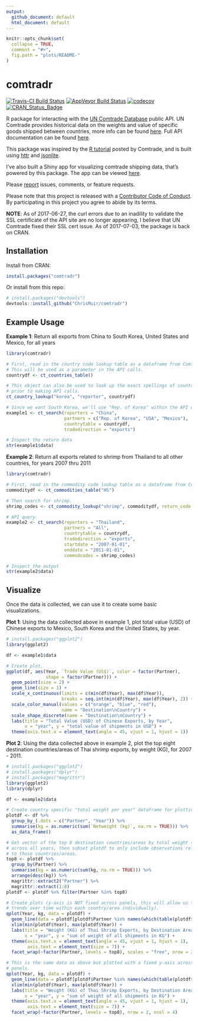 ```yaml
---
output:
  github_document: default
  html_document: default
---
```


<!-- README.md is generated from README.Rmd. Please edit that file -->

```r
knitr::opts_chunk$set(
  collapse = TRUE, 
  comment = "#>", 
  fig.path = "plots/README-"
)
```

comtradr
=======

[![Travis-CI Build Status](https://travis-ci.org/ChrisMuir/comtradr.svg?branch=master)](https://travis-ci.org/ChrisMuir/comtradr)
[![AppVeyor Build Status](https://ci.appveyor.com/api/projects/status/github/ChrisMuir/comtradr?branch=master&svg=true)](https://ci.appveyor.com/project/ChrisMuir/comtradr)
[![codecov](https://codecov.io/github/ChrisMuir/comtradr/branch/master/graphs/badge.svg)](https://codecov.io/github/ChrisMuir/comtradr)
[![CRAN_Status_Badge](http://www.r-pkg.org/badges/version/comtradr)](http://cran.r-project.org/package=comtradr)

R package for interacting with the [UN Comtrade Database](https://comtrade.un.org/data/) public API. UN Comtrade provides historical data on the weights and value of 
specific goods shipped between countries, more info can be found [here](https://comtrade.un.org/). Full API documentation can be found 
[here](https://comtrade.un.org/data/doc/api/).

This package was inspired by the [R tutorial](https://comtrade.un.org/data/Doc/api/ex/r) posted by Comtrade, and is built using
[httr](https://CRAN.R-project.org/package=httr) and [jsonlite](https://CRAN.R-project.org/package=jsonlite).

I've also built a Shiny app for visualizing comtrade shipping data, that's powered by this package. The app can be viewed [here](https://chrismuir.shinyapps.io/comtrade_plot_shinyapp/).

Please [report](https://github.com/ChrisMuir/comtradr/issues) issues, comments, or feature requests.

Please note that this project is released with a [Contributor Code of Conduct](CONDUCT.md). By participating in this project you agree to abide by its terms.

**NOTE**: As of 2017-06-27, the curl errors due to an inadility to validate the SSL certificate of the API site are no longer appearing, I believe that UN Comtrade fixed their SSL cert issue. As of 2017-07-03, the package is back on CRAN.

## Installation

Install from CRAN:
```r
install.packages("comtradr")
```

Or install from this repo:
```r
# install.packages("devtools")
devtools::install_github("ChrisMuir/comtradr")
```

## Example Usage

**Example 1**: Return all exports from China to South Korea, United States and Mexico, for all years

```r
library(comtradr)

# First, read in the country code lookup table as a dataframe from Comtrade. 
# This will be used as a parameter in the API calls.
countrydf <- ct_countries_table()

# This object can also be used to look up the exact spellings of countries 
# prior to making API calls.
ct_country_lookup("korea", "reporter", countrydf)

# Since we want South Korea, we'll use "Rep. of Korea" within the API query.
example1 <- ct_search(reporters = "China", 
                      partners = c("Rep. of Korea", "USA", "Mexico"), 
                      countrytable = countrydf, 
                      tradedirection = "exports")

# Inspect the return data
str(example1$data)
```

**Example 2**: Return all exports related to shrimp from Thailand to all other countries, for years 2007 thru 2011

```r
library(comtradr)

# First, read in the commodity code lookup table as a dataframe from Comtrade.
commoditydf <- ct_commodities_table("HS")

# Then search for shrimp.
shrimp_codes <- ct_commodity_lookup("shrimp", commoditydf, return_code = TRUE, return_char = TRUE)

# API query.
example2 <- ct_search(reporters = "Thailand", 
                      partners = "All", 
                      countrytable = countrydf, 
                      tradedirection = "exports", 
                      startdate = "2007-01-01", 
                      enddate = "2011-01-01", 
                      commodcodes = shrimp_codes)

# Inspect the output
str(example2$data)
```

## Visualize

Once the data is collected, we can use it to create some basic visualizations.

**Plot 1**: Using the data collected above in example 1, plot total value (USD) of Chinese exports to Mexico, South Korea and the United States, by year.

```r
# install.packages("ggplot2")
library(ggplot2)

df <- example1$data

# Create plot.
ggplot(df, aes(Year, `Trade Value (US$)`, color = factor(Partner), 
               shape = factor(Partner))) +
  geom_point(size = 2) +
  geom_line(size = 1) +
  scale_x_continuous(limits = c(min(df$Year), max(df$Year)), 
                     breaks = seq.int(min(df$Year), max(df$Year), 2)) +
  scale_color_manual(values = c("orange", "blue", "red"), 
                     name = "Destination\nCountry") +
  scale_shape_discrete(name = "Destination\nCountry") +
  labs(title = "Total Value (USD) of Chinese Exports, by Year",
       x = "year", y = "total value of shipments in USD") +
  theme(axis.text.x = element_text(angle = 45, vjust = 1, hjust = 1))
```

**Plot 2**: Using the data collected above in example 2, plot the top eight destination countries/areas of Thai shrimp exports, by weight (KG), for 2007 - 2011.

```r
# install.packages("ggplot2")
# install.packages("dplyr")
# install.packages("magrittr")
library(ggplot2)
library(dplyr)

df <- example2$data

# Create country specific "total weight per year" dataframe for plotting.
plotdf <- df %>% 
  group_by_(.dots = c("Partner", "Year")) %>% 
  summarise(kg = as.numeric(sum(`Netweight (kg)`, na.rm = TRUE))) %>% 
  as_data_frame()

# Get vector of the top 8 destination countries/areas by total weight shipped 
# across all years, then subset plotdf to only include observations related 
# to those countries/areas.
top8 <- plotdf %>% 
  group_by(Partner) %>% 
  summarise(kg = as.numeric(sum(kg, na.rm = TRUE))) %>% 
  arrange(desc(kg)) %>% 
  magrittr::extract2("Partner") %>% 
  magrittr::extract(1:8)
plotdf <- plotdf %>% filter(Partner %in% top8)

# Create plots (y-axis is NOT fixed across panels, this will allow us to ID 
# trends over time within each country/area individually).
qplot(Year, kg, data = plotdf) + 
  geom_line(data = plotdf[plotdf$Partner %in% names(which(table(plotdf$Partner) > 1)), ]) + 
  xlim(min(plotdf$Year), max(plotdf$Year)) + 
  labs(title = "Weight (KG) of Thai Shrimp Exports, by Destination Area, 2007 - 2011", 
       x = "year", y = "sum of weight of all shipments in KG") + 
  theme(axis.text.x = element_text(angle = 45, vjust = 1, hjust = 1), 
        axis.text = element_text(size = 7)) + 
  facet_wrap(~factor(Partner, levels = top8), scales = "free", nrow = 2, ncol = 4)

# This is the same data as above but plotted with a fixed y-axis across all 
# panels.
qplot(Year, kg, data = plotdf) + 
  geom_line(data = plotdf[plotdf$Partner %in% names(which(table(plotdf$Partner) > 1)), ]) + 
  xlim(min(plotdf$Year), max(plotdf$Year)) + 
  labs(title = "Weight (KG) of Thai Shrimp Exports, by Destination Area, 2007 - 2011", 
       x = "year", y = "sum of weight of all shipments in KG") + 
  theme(axis.text.x = element_text(angle = 45, vjust = 1, hjust = 1), 
        axis.text = element_text(size = 7)) + 
  facet_wrap(~factor(Partner, levels = top8), nrow = 2, ncol = 4)
```
